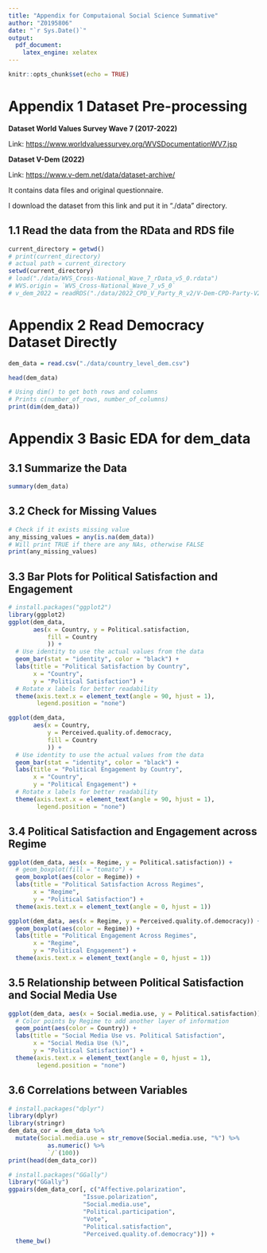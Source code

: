 ```yaml
---
title: "Appendix for Computaional Social Science Summative"
author: "Z0195806"
date: "`r Sys.Date()`"
output: 
  pdf_document: 
    latex_engine: xelatex
---
```


```r
knitr::opts_chunk$set(echo = TRUE)
```

# Appendix 1 Dataset Pre-processing

**Dataset World Values Survey Wave 7 (2017-2022)**

Link: <https://www.worldvaluessurvey.org/WVSDocumentationWV7.jsp>

**Dataset V-Dem (2022)**

Link: <https://www.v-dem.net/data/dataset-archive/>

It contains data files and original questionnaire.

I download the dataset from this link and put it in "./data" directory.

## 1.1 Read the data from the RData and RDS file

```r
current_directory = getwd()
# print(current_directory)
# actual path = current_directory
setwd(current_directory)
# load("./data/WVS_Cross-National_Wave_7_rData_v5_0.rdata")
# WVS.origin = `WVS_Cross-National_Wave_7_v5_0`
# v_dem_2022 = readRDS("./data/2022_CPD_V_Party_R_v2/V-Dem-CPD-Party-V2.rds")
```

# Appendix 2 Read Democracy Dataset Directly

```r
dem_data = read.csv("./data/country_level_dem.csv")
```

```r
head(dem_data)
```

```r
# Using dim() to get both rows and columns
# Prints c(number_of_rows, number_of_columns)
print(dim(dem_data))
```

# Appendix 3 Basic EDA for dem_data

## 3.1 **Summarize the Data**

```r
summary(dem_data)
```

## 3.2 **Check for Missing Values**

```r
# Check if it exists missing value
any_missing_values = any(is.na(dem_data))
# Will print TRUE if there are any NAs, otherwise FALSE
print(any_missing_values)
```

## 3.3 **Bar Plots for Political Satisfaction and** Engagement

```r
# install.packages("ggplot2")
library(ggplot2)
ggplot(dem_data,
       aes(x = Country, y = Political.satisfaction,
           fill = Country
           )) +
  # Use identity to use the actual values from the data
  geom_bar(stat = "identity", color = "black") +
  labs(title = "Political Satisfaction by Country",
       x = "Country",
       y = "Political Satisfaction") +
  # Rotate x labels for better readability
  theme(axis.text.x = element_text(angle = 90, hjust = 1),
        legend.position = "none")
```

```r
ggplot(dem_data,
       aes(x = Country,
           y = Perceived.quality.of.democracy,
           fill = Country
           )) +
  # Use identity to use the actual values from the data
  geom_bar(stat = "identity", color = "black") +
  labs(title = "Political Engagement by Country",
       x = "Country",
       y = "Political Engagement") +
  # Rotate x labels for better readability
  theme(axis.text.x = element_text(angle = 90, hjust = 1),
        legend.position = "none")
```

## 3.4 **Political Satisfaction and** Engagement across Regime

```r
ggplot(dem_data, aes(x = Regime, y = Political.satisfaction)) +
  # geom_boxplot(fill = "tomato") +
  geom_boxplot(aes(color = Regime)) +
  labs(title = "Political Satisfaction Across Regimes",
       x = "Regime",
       y = "Political Satisfaction") +
  theme(axis.text.x = element_text(angle = 0, hjust = 1))
```

```r
ggplot(dem_data, aes(x = Regime, y = Perceived.quality.of.democracy)) +
  geom_boxplot(aes(color = Regime)) +
  labs(title = "Political Engagement Across Regimes",
       x = "Regime",
       y = "Political Engagement") +
  theme(axis.text.x = element_text(angle = 0, hjust = 1))
```

## 3.5 Relationship between **Political Satisfaction and Social Media Use**

```r
ggplot(dem_data, aes(x = Social.media.use, y = Political.satisfaction)) +
  # Color points by Regime to add another layer of information
  geom_point(aes(color = Country)) +
  labs(title = "Social Media Use vs. Political Satisfaction",
       x = "Social Media Use (%)",
       y = "Political Satisfaction") +
  theme(axis.text.x = element_text(angle = 0, hjust = 1),
        legend.position = "none")
```

## 3.6 Correlations between Variables

```r
# install.packages("dplyr")
library(dplyr)
library(stringr)
dem_data_cor = dem_data %>%
  mutate(Social.media.use = str_remove(Social.media.use, "%") %>% 
           as.numeric() %>% 
           `/`(100))
print(head(dem_data_cor))
```

```r
# install.packages("GGally")
library("GGally")
ggpairs(dem_data_cor[, c("Affective.polarization",
                     "Issue.polarization",
                     "Social.media.use",
                     "Political.participation",
                     "Vote",
                     "Political.satisfaction",
                     "Perceived.quality.of.democracy")]) +
  theme_bw()
```
